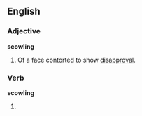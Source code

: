==English==

===Adjective===
'''scowling'''

# Of a face contorted to show [[disapproval]].

===Verb===
'''scowling'''

# {{present participle of|[[scowl]]}}